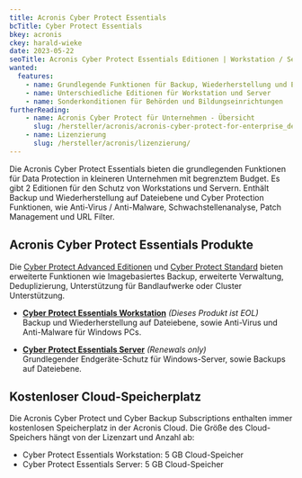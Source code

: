 ```yaml
---
title: Acronis Cyber Protect Essentials
bcTitle: Cyber Protect Essentials
bkey: acronis
ckey: harald-wieke
date: 2023-05-22
seoTitle: Acronis Cyber Protect Essentials Editionen | Workstation / Server
wanted:
  features:
    - name: Grundlegende Funktionen für Backup, Wiederherstellung und Endpoint Protection
    - name: Unterschiedliche Editionen für Workstation und Server
    - name: Sonderkonditionen für Behörden und Bildungseinrichtungen
furtherReading:
    - name: Acronis Cyber Protect für Unternehmen - Übersicht
      slug: /hersteller/acronis/acronis-cyber-protect-for-enterprise_de.pdf
    - name: Lizenzierung
      slug: /hersteller/acronis/lizenzierung/
---
```




<Intro>

  Die Acronis Cyber Protect Essentials bieten die grundlegenden Funktionen für Data Protection in kleineren Unternehmen mit begrenztem Budget. Es gibt 2 Editionen für den Schutz von Workstations und Servern. Enthält Backup und Wiederherstellung auf Dateiebene und Cyber Protection Funktionen, wie Anti-Virus / Anti-Malware, Schwachstellenanalyse, Patch Management und URL Filter.


</Intro>

<TOC />



## Acronis Cyber Protect Essentials Produkte


<Info>

  Die [Cyber Protect Advanced Editionen](/hersteller/acronis/cyber-backup-advanced/) und [Cyber Protect Standard](/hersteller/acronis/cyber-protect-standard/) bieten erweiterte Funktionen wie Imagebasiertes Backup, erweiterte Verwaltung, Deduplizierung, Unterstützung für Bandlaufwerke oder Cluster Unterstützung.


</Info>



- **[Cyber Protect Essentials Workstation](/hersteller/acronis/cyber-protect-essentials/workstation/)** *(Dieses Produkt ist EOL)* <br />
Backup und Wiederherstellung auf Dateiebene, sowie Anti-Virus und Anti-Malware für Windows PCs.

- **[Cyber Protect Essentials Server](/hersteller/acronis/cyber-protect-essentials/server/)** *(Renewals only)* <br />
Grundlegender Endgeräte-Schutz für Windows-Server, sowie Backups auf Dateiebene.


## Kostenloser Cloud-Speicherplatz

  Die Acronis Cyber Protect und Cyber Backup Subscriptions enthalten immer kostenlosen Speicherplatz in der Acronis Cloud. Die Größe des Cloud-Speichers hängt von der Lizenzart und Anzahl ab:

 - Cyber Protect Essentials Workstation: 5 GB Cloud-Speicher
 - Cyber Protect Essentials Server: 5 GB Cloud-Speicher


<GetInTouch theme="light" />
